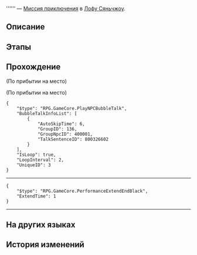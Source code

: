 {{Дополнить|Диалоги.}}
{{Миссия Инфобокс
|id              = 8003262
|Название        = 
|Изображение     = Миссия Освоения .png
|Тип             = Миссия приключения
|События         = 
|Глава           = 
|Условия         = Завершена [[Миссия приключения]] ''[[Управление причалом I]]''
|Персонажи       = Ответственная робоптаха; Первопроходец
|СтартЛокация    = Переулок ауруматонов
|Мир             = Лофу Сяньчжоу
|Локации         = Переулок ауруматонов
|Предыдущая      = Управление причалом I
|Следующая       = 
|Награды         = Prosperity Certificate*2
}}
'''''' — [[Миссия приключения]] в [[Лофу Сяньчжоу]].

==Описание==
{{Описание|<!--официальное описание из Перекрёстка судеб-->}}

==Этапы==


==Прохождение==
{{Дополнить}}

;(По прибытии на место)

;(По прибытии на место)
<pre>{
	"$type": "RPG.GameCore.PlayNPCBubbleTalk",
	"BubbleTalkInfoList": [
		{
			"AutoSkipTime": 6,
			"GroupID": 136,
			"GroupNpcID": 400001,
			"TalkSentenceID": 800326602
		}
	],
	"IsLoop": true,
	"LoopInterval": 2,
	"UniqueID": 3
}</pre>

----
<pre>{
	"$type": "RPG.GameCore.PerformanceExtendEndBlack",
	"ExtendTime": 1
}</pre>
<!--Unknown TalkSentence: 800326802-->
<!--Unknown TalkSentence: 800326803-->
----
{{Диалог Конец}}

==На других языках==
{{На других языках
|en   = 
|zhs  = 
|zht  = 
|ja   = 
|ko   = 
|es   = 
|fr   = 
|ru   = 
|th   = 
|vi   = 
|de   = 
|id   = 
|pt   = 
}}

==История изменений==
{{История изменений|2.7}}
